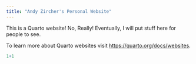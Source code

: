 ```yaml
---
title: "Andy Zircher's Personal Website"
---
```


This is a Quarto website! No, Really! Eventually, I will put stuff here for people to see.

To learn more about Quarto websites visit <https://quarto.org/docs/websites>.

```r
1+1
```

